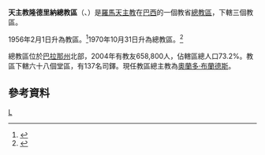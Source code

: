 {{Infobox Roman Catholic diocese
|jurisdiction     = 總教區
|name             = 隆德里納
|latin= Archidioecesis Londrinensis
|image =Catedral metropolitana de Londrina.jpg
|caption =光榮聖母主教座堂
|location = [[巴西|巴西]]
|territory =[[巴拉那州|巴拉那州]]北部
|population =658,800
|rite = [[罗马礼|罗马礼]]
|patron =
|province =
|established = 1956年
|cathedral = 光榮聖母主教座堂
|co-cathedral =
|leadership = 總主教
|website =
|pope = 
|patriarch=
|ordinary = 
|metropolitan =奧蘭多·布蘭德斯
|coadjutor archbishop =
|coadjutor bishop =
|auxiliary =
|emeritus = }}

'''天主教隆德里納總教區'''（{{lang-la|Archidioecesis Londrinensis}}、{{lang-pt|Arquidiocese de Londrina}}）是[[羅馬天主教|羅馬天主教]]在[[巴西|巴西]]的一個教省[[總教區|總教區]]，下轄三個教區。

1956年2月1日升為教區。<ref>{{cite journal
|journal=[[宗座公報|宗座公報]]
|publisher=梵蒂岡出版社
|date=1956年
|volume=48
|title=''Latissimas partire''
|page=485
|url=http://www.vatican.va/archive/aas/documents/AAS%2048%20%5B1956%5D%20-%20ocr.pdf
|access-date=2011-10-26
|archive-date=2010-03-27
|archive-url=https://web.archive.org/web/20100327070537/http://www.vatican.va/archive/aas/documents/AAS%2048%20%5B1956%5D%20-%20ocr.pdf
|dead-url=no
}}</ref>1970年10月31日升為總教區。<ref>{{Cite web |url=http://www.vatican.va/holy_father/paul_vi/apost_constitutions/documents/hf_p-vi_apc_19701031_londrinensis_lt.html |title=升為總教區的宗座憲令 |access-date=2013-12-08 |archive-date=2014-02-03 |archive-url=https://web.archive.org/web/20140203134601/http://www.vatican.va/holy_father/paul_vi/apost_constitutions/documents/hf_p-vi_apc_19701031_londrinensis_lt.html |dead-url=no }}</ref>

總教區位於[[巴拉那州|巴拉那州]]北部，2004年有教友658,800人，佔轄區總人口73.2%。教區下轄六十八個堂區，有137名司鐸。現任教區總主教為[[奧蘭多·布蘭德斯|奧蘭多·布蘭德斯]]。

==參考資料==
{{reflist}}
{{巴西天主教教省}}
[[Category:巴西天主教教區|L]]